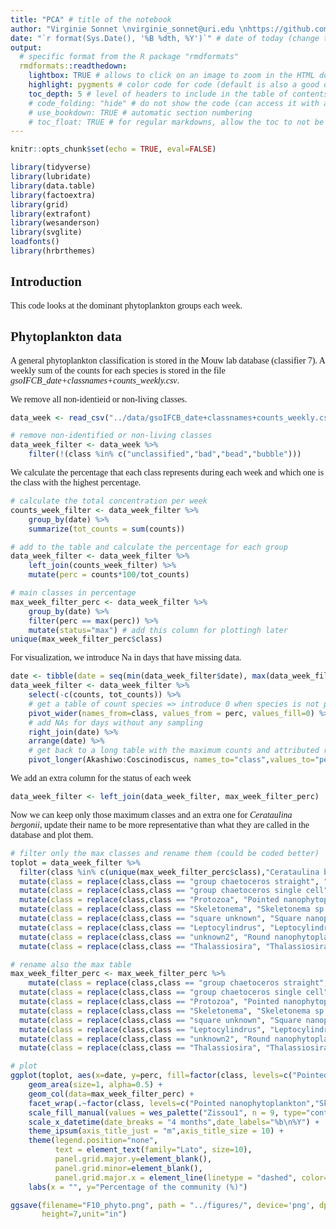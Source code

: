 ```yaml
---
title: "PCA" # title of the notebook
author: "Virginie Sonnet \nvirginie_sonnet@uri.edu \nhttps://github.com/VirginieSonnet" # name, email and github with links
date: "`r format(Sys.Date(), '%B %dth, %Y')`" # date of today (change th if today is 1st, 2nd or 3rd)
output:
  # specific format from the R package "rmdformats"
  rmdformats::readthedown:
    lightbox: TRUE # allows to click on an image to zoom in the HTML document
    highlight: pygments # color code for code (default is also a good option)
    toc_depth: 5 # level of headers to include in the table of contents 
    # code_folding: "hide" # do not show the code (can access it with a button)
    # use_bookdown: TRUE # automatic section numbering 
    # toc_float: TRUE # for regular markdowns, allow the toc to not be on top but on the side
---
```


<style>
body {
font-family: "LM Roman"}
</style>

```r
knitr::opts_chunk$set(echo = TRUE, eval=FALSE)
```

```r
library(tidyverse)
library(lubridate)
library(data.table)
library(factoextra)
library(grid)
library(extrafont)
library(wesanderson)
library(svglite)
loadfonts()
library(hrbrthemes)
```

## Introduction

This code looks at the dominant phytoplankton groups each week. 

## Phytoplankton data 

A general phytoplankton classification is stored in the Mouw lab database (classifier 7). A weekly sum of the counts for each species is stored in the file *gsoIFCB_date+classnames+counts_weekly.csv*.

We remove all non-identieid or non-living classes. 

```r
data_week <- read_csv("../data/gsoIFCB_date+classnames+counts_weekly.csv")

# remove non-identified or non-living classes 
data_week_filter <- data_week %>% 
    filter(!(class %in% c("unclassified","bad","bead","bubble")))
```

We calculate the percentage that each class represents during each week and which one is the class with the highest percentage. 

```r
# calculate the total concentration per week
counts_week_filter <- data_week_filter %>% 
    group_by(date) %>% 
    summarize(tot_counts = sum(counts))

# add to the table and calculate the percentage for each group
data_week_filter <- data_week_filter %>% 
    left_join(counts_week_filter) %>% 
    mutate(perc = counts*100/tot_counts)

# main classes in percentage
max_week_filter_perc <- data_week_filter %>% 
    group_by(date) %>% 
    filter(perc == max(perc)) %>% 
    mutate(status="max") # add this column for plottingh later
unique(max_week_filter_perc$class)
```
For visualization, we introduce Na in days that have missing data. 

```r
date <- tibble(date = seq(min(data_week_filter$date), max(data_week_filter$date), by="week"))
data_week_filter <- data_week_filter %>%
    select(-c(counts, tot_counts)) %>% 
    # get a table of count species => introduce 0 when species is not present a day
    pivot_wider(names_from=class, values_from = perc, values_fill=0) %>% 
    # add NAs for days without any sampling 
    right_join(date) %>%
    arrange(date) %>% 
    # get back to a long table with the maximum counts and attributed range 
    pivot_longer(Akashiwo:Coscinodiscus, names_to="class",values_to="perc")
```

We add an extra column for the status of each week

```r
data_week_filter <- left_join(data_week_filter, max_week_filter_perc)
```
Now we can keep only those maximum classes and an extra one for *Cerataulina bergonii*, update their name to be more representative than what they are called in the database and plot them. 

```r
# filter only the max classes and rename them (could be coded better)
toplot = data_week_filter %>% 
  filter(class %in% c(unique(max_week_filter_perc$class),"Cerataulina bergonii")) %>% 
  mutate(class = replace(class,class == "group chaetoceros straight", "Chaetoceros straight")) %>%
  mutate(class = replace(class,class == "group chaetoceros single cell", "Chaetoceros single")) %>%
  mutate(class = replace(class,class == "Protozoa", "Pointed nanophytoplankton")) %>%
  mutate(class = replace(class,class == "Skeletonema", "Skeletonema sp.")) %>%
  mutate(class = replace(class,class == "square unknown", "Square nanophytoplankton")) %>%
  mutate(class = replace(class,class == "Leptocylindrus", "Leptocylindrus sp.")) %>%
  mutate(class = replace(class,class == "unknown2", "Round nanophytoplankton")) %>%
  mutate(class = replace(class,class == "Thalassiosira", "Thalassiosira sp."))

# rename also the max table 
max_week_filter_perc <- max_week_filter_perc %>% 
    mutate(class = replace(class,class == "group chaetoceros straight", "Chaetoceros straight")) %>%
  mutate(class = replace(class,class == "group chaetoceros single cell", "Chaetoceros single")) %>%
  mutate(class = replace(class,class == "Protozoa", "Pointed nanophytoplankton")) %>%
  mutate(class = replace(class,class == "Skeletonema", "Skeletonema sp.")) %>%
  mutate(class = replace(class,class == "square unknown", "Square nanophytoplankton")) %>%
  mutate(class = replace(class,class == "Leptocylindrus", "Leptocylindrus sp.")) %>%
  mutate(class = replace(class,class == "unknown2", "Round nanophytoplankton")) %>%
  mutate(class = replace(class,class == "Thalassiosira", "Thalassiosira sp."))
```

```r
# plot
ggplot(toplot, aes(x=date, y=perc, fill=factor(class, levels=c("Pointed nanophytoplankton","Skeletonema sp.", "Chaetoceros straight", "Square nanophytoplankton","Leptocylindrus sp.","Chaetoceros single","Round nanophytoplankton" ,"Thalassiosira sp.","Cerataulina bergonii")))) + 
    geom_area(size=1, alpha=0.5) + 
    geom_col(data=max_week_filter_perc) + 
    facet_wrap(.~factor(class, levels=c("Pointed nanophytoplankton","Skeletonema sp.", "Chaetoceros straight", "Square nanophytoplankton","Leptocylindrus sp.","Chaetoceros single","Round nanophytoplankton" ,"Thalassiosira sp.","Cerataulina bergonii"))) + 
    scale_fill_manual(values = wes_palette("Zissou1", n = 9, type="continuous")) + 
    scale_x_datetime(date_breaks = "4 months",date_labels="%b\n%Y") + 
    theme_ipsum(axis_title_just = "m",axis_title_size = 10) + 
    theme(legend.position="none",
          text = element_text(family="Lato", size=10),
          panel.grid.major.y=element_blank(),
          panel.grid.minor=element_blank(),
          panel.grid.major.x = element_line(linetype = "dashed", color="grey94")) +
    labs(x = "", y="Percentage of the community (%)")

ggsave(filename="F10_phyto.png", path = "../figures/", device='png', dpi=300, width=12,
       height=7,unit="in")
```

